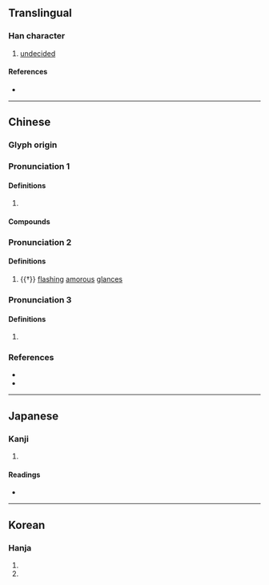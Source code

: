 {{character info}}
==Translingual==

===Han character===
{{Han char|rn=38|rad=女|as=09|sn=12|four=48446|canj=VORT|ids=⿰女弇}}

# [[undecided]]

====References====
* {{Han ref|kx=0266.440|dkj=06505|dj=0534.060|hdz=21067.070|uh=5A95|ud=23189|bh=D8C0|bd=55488}}

----

==Chinese==
{{zh-forms}}

===Glyph origin===
{{Han etym}}

===Pronunciation 1===
{{zh-pron
|m=ān
|c=am1
|mc=1
|oc=1+3
|cat=
}}

====Definitions====
{{zh-hanzi}}

# {{zh-only|媕娿|[[indecisive]]; [[hesitant]]}}

====Compounds====
{{zh-der|媕娿|媕婀}}

===Pronunciation 2===
{{zh-pron
|m=yǎn
|mc=2
|oc=2+4
|cat=a
}}

====Definitions====
{{zh-hanzi}}

# {{†}} [[flash]]ing [[amorous]] [[glance]]s

===Pronunciation 3===
{{zh-pron
|m=è
|mc=3
|oc=5
|cat=
}}

====Definitions====
{{zh-hanzi}}

# {{zh-hg}} {{n-g|Only used in women's names.}}

===References===
* {{R:twedu|B00678}}
* {{R:yue:mfccd}}

----

==Japanese==

===Kanji===
{{ja-kanji|grade=|rs=女09}}

# {{rfdef|ja|sort=女09}}

====Readings====
* {{ja-readings|on=えん,あん,おん,おう|kun=}}

----

==Korean==

===Hanja===
{{ko-hanja|암}}

# {{rfdef|ko|sort=女09}}
# {{rfdef|cmn|sort=女09}}